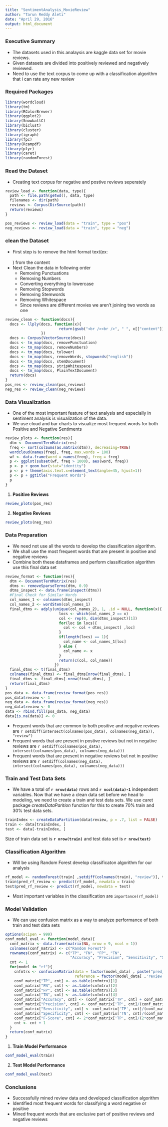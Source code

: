```yaml
---
title: "SentimentAnalysis_MovieReview"
author: "Tarun Reddy Aleti"
date: "April 29, 2016"
output: html_document
---
```


### Executive Summary
- The datasets used in this analaysis are kaggle data set for movie reviews.
- Given datasets are divided into positively reviewed and negatively reviewed.
- Need to use the text corpus to come up with a classification algorithm that i can rate any new review 

### Required Packages

```r
library(wordcloud)
library(tm)
library(RColorBrewer)
library(ggplot2)
library(SnowballC)
library(biclust)
library(cluster)
library(igraph)
library(fpc)
library(Rcampdf)
library(plyr)
library(caret)
library(randomForest)
```

### Read the Dataset
- Creating text corpus for negative and postive reviews seperately

```r
review_load <- function(data, type){
  path <- file.path(getwd(), data, type)   
  filenames <- dir(path)
  reviews <- Corpus(DirSource(path))   
  return(reviews)
}

pos_reviews <- review_load(data = "train", type = "pos")
neg_reviews <- review_load(data = "train", type = "neg")

```

### clean the Dataset
- First step is to remove the html format text(ex: <br /><br />) from the content
- Next Clean the data in following order
  - Removing Punctuations
  - Removing Numbers
  - Converting everything to lowercase
  - Removing Stopwords
  - Removing Stemwords
  - Removing Whitespace
  - Since reviews are different movies we aren't joining two words as one

```r
review_clean <- function(docs){
  docs <- llply(docs, function(x){
                        return(gsub("<br /><br />", " ", x[["content"]]))
                })
  docs <- Corpus(VectorSource(docs))
  docs <- tm_map(docs, removePunctuation)
  docs <- tm_map(docs, removeNumbers)   
  docs <- tm_map(docs, tolower)   
  docs <- tm_map(docs, removeWords, stopwords("english"))   
  docs <- tm_map(docs, stemDocument)   
  docs <- tm_map(docs, stripWhitespace)
  docs <- tm_map(docs, PlainTextDocument)   
  return(docs)
}
pos_res <- review_clean(pos_reviews)
neg_res <- review_clean(neg_reviews)
```

### Data Visualization
- One of the most important feature of text analysis and especially in sentiment analysis is visualization of the data.
- We use cloud and bar charts to visualize most frequent words for both Positive and Negative Sentiments

```r
review_plots <- function(res){
  dtm <- DocumentTermMatrix(res)   
  freq <- sort(colSums(as.matrix(dtm)), decreasing=TRUE) 
  wordcloud(names(freq), freq, max.words = 100)
  wf <- data.frame(word = names(freq), freq = freq) 
  p <- ggplot(subset(wf, freq > 1000), aes(word, freq))    
  p <- p + geom_bar(stat="identity")   
  p <- p + theme(axis.text.x=element_text(angle=45, hjust=1))   
  p <- p + ggtitle("Frequent Words")
  p
}
```

1. **Positive Reviews**

```r
review_plots(pos_res)
```

2. **Negative Reviews**

```r
review_plots(neg_res)
```

### Data Preparation
- We need not use all the words to develop the classification algorithm.
- We shall use the most frequent words that are present in positive and negative reviews
- Combine both these dataframes and perform classification algorithm use this final data set
```r
review_format <- function(res){
  dtm <- DocumentTermMatrix(res)   
  dtms <- removeSparseTerms(dtm, 0.9)
  dtms_inspect <- data.frame(inspect(dtms))
  #Final Check for Similar Words
  col_names_1 <- colnames(dtms_inspect)
  col_names_2 <- wordStem(col_names_1)
  final_dtms <- adply(unique(col_names_2), 1, .id = NULL, function(x){
                        locs <- which(col_names_2 == x)
                        col <- rep(0, dim(dtms_inspect)[1])
                        for(loc in locs){
                          col <- col + dtms_inspect[ ,loc]
                        }
                        if(length(locs) == 1){
                          col_name <- col_names_1[loc]
                        } else {
                          col_name <- x
                        }
                        return(c(col, col_name))
                      })
  final_dtms <- t(final_dtms)
  colnames(final_dtms) <- final_dtms[nrow(final_dtms), ]
  final_dtms <- final_dtms[-nrow(final_dtms), ]
  return(final_dtms)
}
pos_data <- data.frame(review_format(pos_res))
pos_data$review <- 1
neg_data <- data.frame(review_format(neg_res))
neg_data$review <- 0
data <- rbind.fill(pos_data, neg_data)
data[is.na(data)] <- 0
```

- Frequent words that are common to both positive and negative reviews are `r setdiff(intersect(colnames(pos_data), colnames(neg_data)), "review")`
- Frequent words that are present in postive reviews but not in negative reviews are `r setdiff(colnames(pos_data), intersect(colnames(pos_data), colnames(neg_data)))`
- Frequent words that are present in negative reviews but not in positive reviews are `r setdiff(colnames(neg_data), intersect(colnames(pos_data), colnames(neg_data)))`

### Train and Test Data Sets
- We have a total of **`r nrow(data)`** rows and **`r ncol(data)-1`** independent variables. Now that we have a clean data set before we head to modeling, we need to create a train and test data sets. We use caret package *createDataParition* function for this to create 70% train and 30% test data sets.

```r
trainIndex <- createDataPartition(data$review, p = .7, list = FALSE)
train <- data[trainIndex, ]
test <- data[-trainIndex, ]
```

Size of train data set is **`r nrow(train)`** and test data set is **`r nrow(test)`**

### Classification Algorithm
- Will be using Random Forest develop classificaton algorithm for our analysis

```r
rf_model <- randomForest(train[ ,setdiff(colnames(train), "review")], train[ ,"review"])
train$pred_rf_review <- predict(rf_model, newdata = train)
test$pred_rf_review <- predict(rf_model, newdata = test)
```

- Most important variables in the classification are ```importance(rf_model)```

### Model Validation
- We can use confusion matrix as a way to analyze performance of both train and test data sets
```r
options(scipen = 999)
conf_model_eval <- function(model_data){
  conf_matrix <- data.frame(matrix(NA, nrow = 9, ncol = 1))
  colnames(conf_matrix) <- c("Random Forest")
  rownames(conf_matrix) <- c("TP", "FN", "FP", "TN",
                             "Accuracy", "Precision", "Sensitivity", "Specificity", "F-Score")
  cnt <- 1
  for(model in "rf"){
    cnfmtrx <- confusionMatrix(data = factor(model_data[ , paste("pred_", model, "_review", sep = "")]),
                               reference = factor(model_data[ ,'review']), positive = '1')
    conf_matrix["TP", cnt] <- as.table(cnfmtrx)[1]
    conf_matrix["FN", cnt] <- as.table(cnfmtrx)[2]
    conf_matrix["FP", cnt] <- as.table(cnfmtrx)[3]
    conf_matrix["TN", cnt] <- as.table(cnfmtrx)[4]
    conf_matrix["Accuracy", cnt] <- (conf_matrix['TP', cnt] + conf_matrix['TN', cnt])/(conf_matrix['TP', cnt] + conf_matrix['TN', cnt] + conf_matrix['FP', cnt] + conf_matrix['FN', cnt])
    conf_matrix["Precision", cnt] <- conf_matrix['TP', cnt]/(conf_matrix['TP', cnt] + conf_matrix['FP', cnt])
    conf_matrix["Sensitivity", cnt] <- conf_matrix['TP', cnt]/(conf_matrix['TP', cnt] + conf_matrix['FN', cnt])
    conf_matrix["Specificity", cnt] <- conf_matrix['TN', cnt]/(conf_matrix['FP', cnt] + conf_matrix['TN', cnt])
    conf_matrix["F-Score", cnt] <- 2*conf_matrix['TP', cnt]/(2*conf_matrix['TP', cnt] + conf_matrix['FP', cnt] + conf_matrix['FN', cnt])
    cnt <- cnt + 1
  }
  return(conf_matrix)
}
```

1. **Train Model Performance**

```r
conf_model_eval(train)
```

2. **Test Model Performance**

```r
conf_model_eval(test)
```

### Conclusions
- Successfully mined review data and developed classification algorithm
- Identified most frequent words for classifying a word negative or positive
- Mined frequent words that are exclusive part of positive reviews and negative reviews